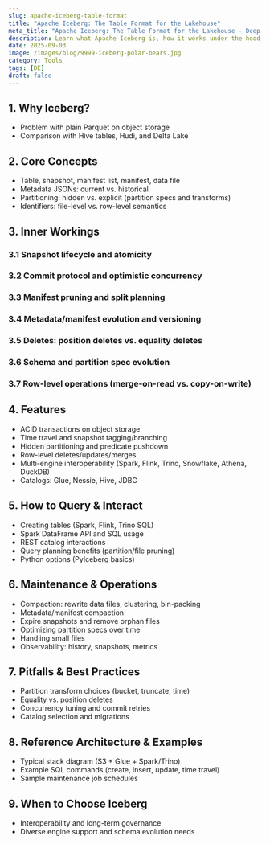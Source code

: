```yaml
---
slug: apache-iceberg-table-format
title: "Apache Iceberg: The Table Format for the Lakehouse"
meta_title: "Apache Iceberg: The Table Format for the Lakehouse - Deep Dive into Concepts, Features, and Maintenance"
description: Learn what Apache Iceberg is, how it works under the hood, the features it provides, how to query it across engines, and how to keep your tables healthy.
date: 2025-09-03
image: /images/blog/9999-iceberg-polar-bears.jpg
category: Tools
tags: [DE]
draft: false
---
```


## 1. Why Iceberg?
- Problem with plain Parquet on object storage
- Comparison with Hive tables, Hudi, and Delta Lake

## 2. Core Concepts
- Table, snapshot, manifest list, manifest, data file
- Metadata JSONs: current vs. historical
- Partitioning: hidden vs. explicit (partition specs and transforms)
- Identifiers: file-level vs. row-level semantics

## 3. Inner Workings
### 3.1 Snapshot lifecycle and atomicity
### 3.2 Commit protocol and optimistic concurrency
### 3.3 Manifest pruning and split planning
### 3.4 Metadata/manifest evolution and versioning
### 3.5 Deletes: position deletes vs. equality deletes
### 3.6 Schema and partition spec evolution
### 3.7 Row-level operations (merge-on-read vs. copy-on-write)

## 4. Features
- ACID transactions on object storage
- Time travel and snapshot tagging/branching
- Hidden partitioning and predicate pushdown
- Row-level deletes/updates/merges
- Multi-engine interoperability (Spark, Flink, Trino, Snowflake, Athena, DuckDB)
- Catalogs: Glue, Nessie, Hive, JDBC

## 5. How to Query & Interact
- Creating tables (Spark, Flink, Trino SQL)
- Spark DataFrame API and SQL usage
- REST catalog interactions
- Query planning benefits (partition/file pruning)
- Python options (PyIceberg basics)

## 6. Maintenance & Operations
- Compaction: rewrite data files, clustering, bin-packing
- Metadata/manifest compaction
- Expire snapshots and remove orphan files
- Optimizing partition specs over time
- Handling small files
- Observability: history, snapshots, metrics

## 7. Pitfalls & Best Practices
- Partition transform choices (bucket, truncate, time)
- Equality vs. position deletes
- Concurrency tuning and commit retries
- Catalog selection and migrations

## 8. Reference Architecture & Examples
- Typical stack diagram (S3 + Glue + Spark/Trino)
- Example SQL commands (create, insert, update, time travel)
- Sample maintenance job schedules

## 9. When to Choose Iceberg
- Interoperability and long-term governance
- Diverse engine support and schema evolution needs
